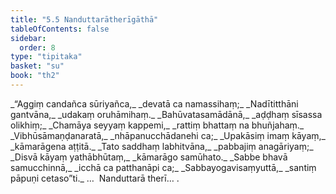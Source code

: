 ```yaml
---
title: "5.5 Nanduttarātherīgāthā"
tableOfContents: false
sidebar:
  order: 8
type: "tipitaka"
basket: "su"
book: "th2"
---
```



<DynamicBreadcrumb />

<Division number="87" book="th2" bookNo="19" page="389">

<Paragraph number="133" type="verses" book="th2">
_“Aggiṃ candañca sūriyañca,_  
_devatā ca namassihaṃ;_  
_Nadītitthāni gantvāna,_  
_udakaṃ oruhāmihaṃ._  

</Paragraph>

</Division>
<Division number="88" book="th2" bookNo="19" page="390">

<Paragraph number="134" type="verses" book="th2">
_Bahūvatasamādānā,_  
_aḍḍhaṃ sīsassa olikhiṃ;_  
_Chamāya seyyaṃ kappemi,_  
_rattiṃ bhattaṃ na bhuñjahaṃ._  

</Paragraph>

</Division>
<Division number="89" book="th2" bookNo="19" page="390">

<Paragraph number="135" type="verses" book="th2">
_Vibhūsāmaṇḍanaratā,_  
_nhāpanucchādanehi ca;_  
_Upakāsiṃ imaṃ kāyaṃ,_  
_kāmarāgena aṭṭitā._  

</Paragraph>

</Division>
<Division number="90" book="th2" bookNo="19" page="390">

<Paragraph number="136" type="verses" book="th2">
_Tato saddhaṃ labhitvāna,_  
_pabbajiṃ anagāriyaṃ;_  
_Disvā kāyaṃ yathābhūtaṃ,_  
_kāmarāgo samūhato._  

</Paragraph>

</Division>
<Division number="91" book="th2" bookNo="19" page="390">

<Paragraph number="137" type="verses" book="th2">
_Sabbe bhavā samucchinnā,_  
_icchā ca patthanāpi ca;_  
_Sabbayogavisaṃyuttā,_  
_santiṃ pāpuṇi cetaso”ti._  


</Paragraph>
</Division>

<Paragraph number="138" type="center" book="th2">
…  Nanduttarā therī… .
</Paragraph>